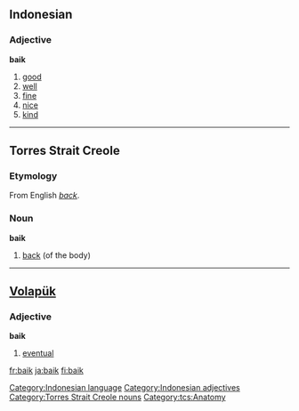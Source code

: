 ==Indonesian==
===Adjective===
'''baik'''
# [[good]]
# [[well]]
# [[fine]]
# [[nice]]
# [[kind]]

[[Category:Indonesian language]]
[[Category:Indonesian adjectives]]
----
==Torres Strait Creole==
===Etymology===
From English ''[[back]]''.
===Noun===
'''baik'''

# [[back]] (of the body)
[[Category:Torres Strait Creole nouns]]
[[Category:tcs:Anatomy]]
----

==[[Volapük]]==
===Adjective===
'''baik'''
# [[eventual]]

[[fr:baik]]
[[ja:baik]]
[[fi:baik]]